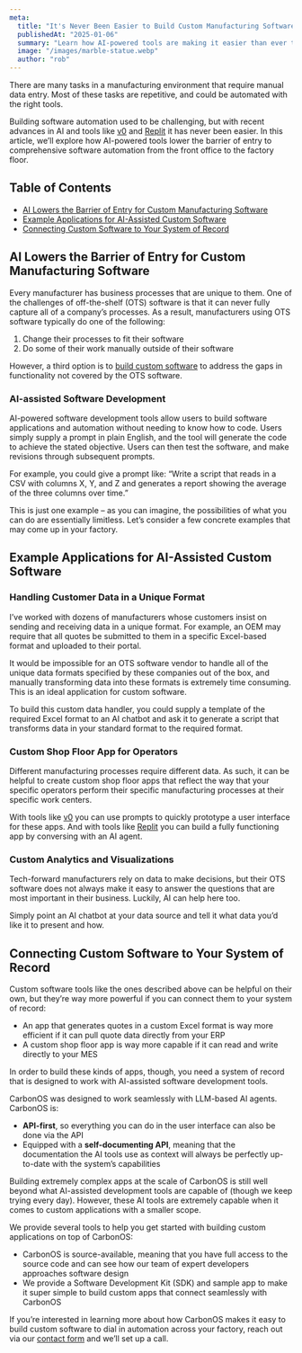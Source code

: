 ```yaml
---
meta:
  title: "It's Never Been Easier to Build Custom Manufacturing Software"
  publishedAt: "2025-01-06"
  summary: "Learn how AI-powered tools are making it easier than ever to build custom manufacturing software. Discover how to automate manual processes, create custom apps, and integrate with your existing systems using tools like v0 and Replit, all without extensive coding knowledge."
  image: "/images/marble-statue.webp"
  author: "rob"
---
```


There are many tasks in a manufacturing environment that require manual data entry. Most of these tasks are repetitive, and could be automated with the right tools.

Building software automation used to be challenging, but with recent advances in AI and tools like [v0](https://v0.dev/) and [Replit](https://replit.com/) it has never been easier. In this article, we’ll explore how AI-powered tools lower the barrier of entry to comprehensive software automation from the front office to the factory floor.

## Table of Contents

- [AI Lowers the Barrier of Entry for Custom Manufacturing Software](#ai-lowers-the-barrier-of-entry-for-custom-manufacturing-software)
- [Example Applications for AI-Assisted Custom Software](#example-applications-for-ai-assisted-custom-software)
- [Connecting Custom Software to Your System of Record](#connecting-custom-software-to-your-system-of-record)

## AI Lowers the Barrier of Entry for Custom Manufacturing Software

Every manufacturer has business processes that are unique to them. One of the challenges of off-the-shelf (OTS) software is that it can never fully capture all of a company’s processes. As a result, manufacturers using OTS software typically do one of the following:

1. Change their processes to fit their software
2. Do some of their work manually outside of their software

However, a third option is to [build custom software](/learn/build-vs-buy) to address the gaps in functionality not covered by the OTS software.

### AI-assisted Software Development

AI-powered software development tools allow users to build software applications and automation without needing to know how to code. Users simply supply a prompt in plain English, and the tool will generate the code to achieve the stated objective. Users can then test the software, and make revisions through subsequent prompts.

For example, you could give a prompt like: “Write a script that reads in a CSV with columns X, Y, and Z and generates a report showing the average of the three columns over time.”

This is just one example – as you can imagine, the possibilities of what you can do are essentially limitless. Let’s consider a few concrete examples that may come up in your factory.

## Example Applications for AI-Assisted Custom Software

### Handling Customer Data in a Unique Format

I’ve worked with dozens of manufacturers whose customers insist on sending and receiving data in a unique format. For example, an OEM may require that all quotes be submitted to them in a specific Excel-based format and uploaded to their portal.

It would be impossible for an OTS software vendor to handle all of the unique data formats specified by these companies out of the box, and manually transforming data into these formats is extremely time consuming. This is an ideal application for custom software.

To build this custom data handler, you could supply a template of the required Excel format to an AI chatbot and ask it to generate a script that transforms data in your standard format to the required format.

### Custom Shop Floor App for Operators

Different manufacturing processes require different data. As such, it can be helpful to create custom shop floor apps that reflect the way that your specific operators perform their specific manufacturing processes at their specific work centers.

With tools like [v0](https://v0.dev/) you can use prompts to quickly prototype a user interface for these apps. And with tools like [Replit](https://replit.com/) you can build a fully functioning app by conversing with an AI agent.

### Custom Analytics and Visualizations

Tech-forward manufacturers rely on data to make decisions, but their OTS software does not always make it easy to answer the questions that are most important in their business. Luckily, AI can help here too.

Simply point an AI chatbot at your data source and tell it what data you’d like it to present and how.

## Connecting Custom Software to Your System of Record

Custom software tools like the ones described above can be helpful on their own, but they’re way more powerful if you can connect them to your system of record:

- An app that generates quotes in a custom Excel format is way more efficient if it can pull quote data directly from your ERP
- A custom shop floor app is way more capable if it can read and write directly to your MES

In order to build these kinds of apps, though, you need a system of record that is designed to work with AI-assisted software development tools.

CarbonOS was designed to work seamlessly with LLM-based AI agents. CarbonOS is:

- **API-first**, so everything you can do in the user interface can also be done via the API
- Equipped with a **self-documenting API**, meaning that the documentation the AI tools use as context will always be perfectly up-to-date with the system’s capabilities

Building extremely complex apps at the scale of CarbonOS is still well beyond what AI-assisted development tools are capable of (though we keep trying every day). However, these AI tools are extremely capable when it comes to custom applications with a smaller scope.

We provide several tools to help you get started with building custom applications on top of CarbonOS:

- CarbonOS is source-available, meaning that you have full access to the source code and can see how our team of expert developers approaches software design
- We provide a Software Development Kit (SDK) and sample app to make it super simple to build custom apps that connect seamlessly with CarbonOS

If you’re interested in learning more about how CarbonOS makes it easy to build custom software to dial in automation across your factory, reach out via our [contact form](/contact) and we’ll set up a call.
